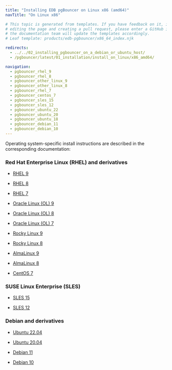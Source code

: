 ```yaml
---
title: "Installing EDB pgBouncer on Linux x86 (amd64)"
navTitle: "On Linux x86"

# This topic is generated from templates. If you have feedback on it, instead of
# editing the page and creating a pull request, please enter a GitHub issue and
# the documentation team will update the templates accordingly.
# Leaf template: products/edb-pgbouncer/x86_64_index.njk

redirects:
  - ../../02_installing_pgbouncer_on_a_debian_or_ubuntu_host/
  - /pgbouncer/latest/01_installation/install_on_linux/x86_amd64/

navigation:
  - pgbouncer_rhel_9
  - pgbouncer_rhel_8
  - pgbouncer_other_linux_9
  - pgbouncer_other_linux_8
  - pgbouncer_rhel_7
  - pgbouncer_centos_7
  - pgbouncer_sles_15
  - pgbouncer_sles_12
  - pgbouncer_ubuntu_22
  - pgbouncer_ubuntu_20
  - pgbouncer_ubuntu_18
  - pgbouncer_debian_11
  - pgbouncer_debian_10
---
```


Operating system-specific install instructions are described in the corresponding documentation:

### Red Hat Enterprise Linux (RHEL) and derivatives

- [RHEL 9](pgbouncer_rhel_9)

- [RHEL 8](pgbouncer_rhel_8)

- [RHEL 7](pgbouncer_rhel_7)

- [Oracle Linux (OL) 9](pgbouncer_rhel_9)

- [Oracle Linux (OL) 8](pgbouncer_rhel_8)

- [Oracle Linux (OL) 7](pgbouncer_rhel_7)

- [Rocky Linux 9](pgbouncer_other_linux_9)

- [Rocky Linux 8](pgbouncer_other_linux_8)

- [AlmaLinux 9](pgbouncer_other_linux_9)

- [AlmaLinux 8](pgbouncer_other_linux_8)

- [CentOS 7](pgbouncer_centos_7)

### SUSE Linux Enterprise (SLES)

- [SLES 15](pgbouncer_sles_15)

- [SLES 12](pgbouncer_sles_12)

### Debian and derivatives

- [Ubuntu 22.04](pgbouncer_ubuntu_22)

- [Ubuntu 20.04](pgbouncer_ubuntu_20)

- [Debian 11](pgbouncer_debian_11)

- [Debian 10](pgbouncer_debian_10)
